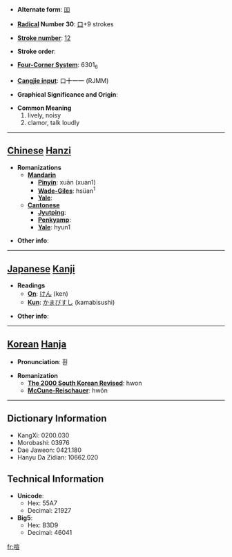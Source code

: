 * '''Alternate form''': [[吅]]

* '''[[Wiktionary:Chinese radical index| Radical]] Number 30''': [[Wiktionary:Chinese radical index 口|口]]+9 strokes

* '''[[Wiktionary:Chinese total strokes index|Stroke number]]''': [[Wiktionary:Chinese total strokes index 12|12]]

* '''Stroke order''': 

* '''[[Wiktionary:Chinese four corner index|Four-Corner System]]''': 6301<sub>6</sub>

* '''[[Wiktionary:Chinese Cangjie index|Cangjie input]]''': 口十一一 (RJMM)

* '''Graphical Significance and Origin''': 

* '''Common Meaning'''
*#lively, noisy
*# clamor, talk loudly


----

== [[Chinese]] [[Hanzi]] ==

* '''Romanizations'''
** '''[[Mandarin]]'''
*** '''[[Pinyin]]''': xuān (xuan1)
*** '''[[Wade-Giles]]''': hsüan<sup>1</sup>
*** '''[[Yale]]''': 
** '''[[Cantonese]]'''
*** '''[[Jyutping]]''':
*** '''[[Penkyamp]]''': 
*** '''[[Yale]]''': hyun1

* '''Other info''': 

----

== [[Japanese]] [[Kanji]] ==

* '''Readings'''
** '''[[On]]''': [[けん]] (ken)
** '''[[Kun]]''': [[かまびすし]] (kamabisushi)

* '''Other info''':  

----

== [[Korean]] [[Hanja]] ==

* '''Pronunciation''': 훤

* '''Romanization'''
** '''[[The 2000 South Korean Revised Romanization|The 2000 South Korean Revised]]''': hwon
** '''[[McCune-Reischauer]]''': hwŏn

----

== Dictionary Information ==

* KangXi: 0200.030
* Morobashi: 03976
* Dae Jaweon: 0421.180
* Hanyu Da Zidian: 10662.020

== Technical Information ==

* '''Unicode''':
** Hex: 55A7
** Decimal: 21927
* '''Big5''':
** Hex: B3D9
** Decimal: 46041

[[fr:喧]]